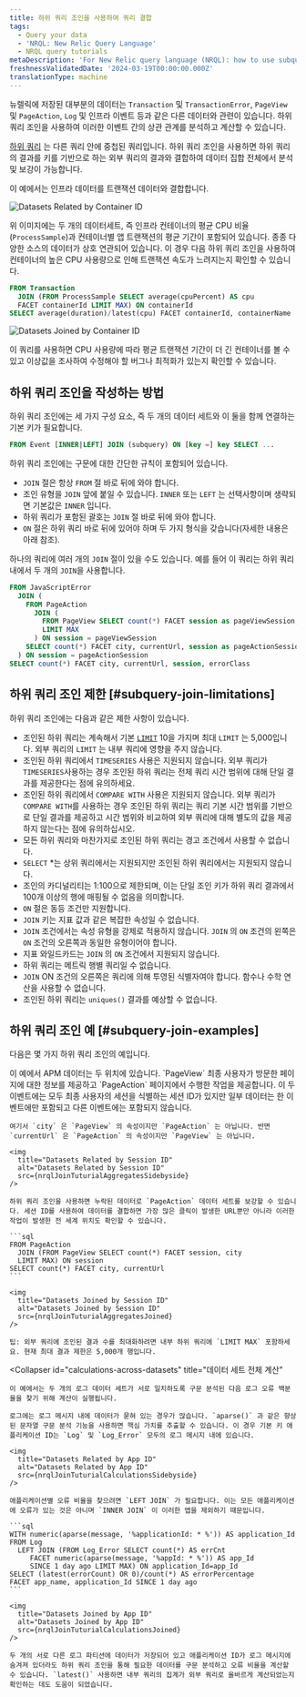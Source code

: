 ```yaml
---
title: 하위 쿼리 조인을 사용하여 쿼리 결합
tags:
  - Query your data
  - 'NRQL: New Relic Query Language'
  - NRQL query tutorials
metaDescription: 'For New Relic query language (NRQL): how to use subquery joins.'
freshnessValidatedDate: '2024-03-19T00:00:00.000Z'
translationType: machine
---
```








뉴렐릭에 저장된 대부분의 데이터는 `Transaction` 및 `TransactionError`, `PageView` 및 `PageAction`, `Log` 및 인프라 이벤트 등과 같은 다른 데이터와 관련이 있습니다. 하위 쿼리 조인을 사용하여 이러한 이벤트 간의 상관 관계를 분석하고 계산할 수 있습니다.

[하위 쿼리](/docs/query-your-data/nrql-new-relic-query-language/get-started/subqueries-in-nrql) 는 다른 쿼리 안에 중첩된 쿼리입니다. 하위 쿼리 조인을 사용하면 하위 쿼리의 결과를 키를 기반으로 하는 외부 쿼리의 결과와 결합하여 데이터 집합 전체에서 분석 및 보강이 가능합니다.

이 예에서는 인프라 데이터를 트랜잭션 데이터와 결합합니다.

<img
  title="Datasets related by container ID"
  alt="Datasets Related by Container ID"
  src={nrqlJoinTuturialRowsSidebyside}
/>

위 이미지에는 두 개의 데이터세트, 즉 인프라 컨테이너의 평균 CPU 비율(`ProcessSample`)과 컨테이너별 앱 트랜잭션의 평균 기간이 포함되어 있습니다. 종종 다양한 소스의 데이터가 상호 연관되어 있습니다. 이 경우 다음 하위 쿼리 조인을 사용하여 컨테이너의 높은 CPU 사용량으로 인해 트랜잭션 속도가 느려지는지 확인할 수 있습니다.

```sql
FROM Transaction
  JOIN (FROM ProcessSample SELECT average(cpuPercent) AS cpu
  FACET containerId LIMIT MAX) ON containerId
SELECT average(duration)/latest(cpu) FACET containerId, containerName
```

<img
  title="Datasets Joined by Container ID"
  alt="Datasets Joined by Container ID"
  src={nrqlJoinTuturialRowsJoined}
/>

이 쿼리를 사용하면 CPU 사용량에 따라 평균 트랜잭션 기간이 더 긴 컨테이너를 볼 수 있고 이상값을 조사하여 수정해야 할 버그나 최적화가 있는지 확인할 수 있습니다.

## 하위 쿼리 조인을 작성하는 방법

하위 쿼리 조인에는 세 가지 구성 요소, 즉 두 개의 데이터 세트와 이 둘을 함께 연결하는 기본 키가 필요합니다.

```sql
FROM Event [INNER|LEFT] JOIN (subquery) ON [key =] key SELECT ...
```

하위 쿼리 조인에는 구문에 대한 간단한 규칙이 포함되어 있습니다.

* `JOIN` 절은 항상 `FROM` 절 바로 뒤에 와야 합니다.
* 조인 유형을 `JOIN` 앞에 붙일 수 있습니다. `INNER` 또는 `LEFT` 는 선택사항이며 생략되면 기본값은 `INNER` 입니다.
* 하위 쿼리가 포함된 괄호는 `JOIN` 절 바로 뒤에 와야 합니다.
* `ON` 절은 하위 쿼리 바로 뒤에 있어야 하며 두 가지 형식을 갖습니다(자세한 내용은 아래 참조).

하나의 쿼리에 여러 개의 `JOIN` 절이 있을 수도 있습니다. 예를 들어 이 쿼리는 하위 쿼리 내에서 두 개의 `JOIN`을 사용합니다.

```sql
FROM JavaScriptError
  JOIN (
    FROM PageAction
      JOIN (
        FROM PageView SELECT count(*) FACET session as pageViewSession, city
        LIMIT MAX
      ) ON session = pageViewSession
    SELECT count(*) FACET city, currentUrl, session as pageActionSession
  ) ON session = pageActionSession
SELECT count(*) FACET city, currentUrl, session, errorClass
```

## 하위 쿼리 조인 제한 [#subquery-join-limitations]

하위 쿼리 조인에는 다음과 같은 제한 사항이 있습니다.

* 조인된 하위 쿼리는 계속해서 기본 [`LIMIT`](#sel-limit) 10을 가지며 최대 `LIMIT` 는 5,000입니다. 외부 쿼리의 `LIMIT` 는 내부 쿼리에 영향을 주지 않습니다.
* 조인된 하위 쿼리에서 `TIMESERIES` 사용은 지원되지 않습니다. 외부 쿼리가 `TIMESERIES`사용하는 경우 조인된 하위 쿼리는 전체 쿼리 시간 범위에 대해 단일 결과를 제공한다는 점에 유의하세요.
* 조인된 하위 쿼리에서 `COMPARE WITH` 사용은 지원되지 않습니다. 외부 쿼리가 `COMPARE WITH`를 사용하는 경우 조인된 하위 쿼리는 쿼리 기본 시간 범위를 기반으로 단일 결과를 제공하고 시간 범위와 비교하여 외부 쿼리에 대해 별도의 값을 제공하지 않는다는 점에 유의하십시오.
* 모든 하위 쿼리와 마찬가지로 조인된 하위 쿼리는 경고 조건에서 사용할 수 없습니다.
* `SELECT` \*는 상위 쿼리에서는 지원되지만 조인된 하위 쿼리에서는 지원되지 않습니다.
* 조인의 카디널리티는 1:100으로 제한되며, 이는 단일 조인 키가 하위 쿼리 결과에서 100개 이상의 행에 매핑될 수 없음을 의미합니다.
* `ON` 절은 동등 조건만 지원합니다.
* `JOIN` 키는 지표 값과 같은 복잡한 속성일 수 없습니다.
* `JOIN` 조건에서는 속성 유형을 강제로 적용하지 않습니다. `JOIN` 의 `ON` 조건의 왼쪽은 `ON` 조건의 오른쪽과 동일한 유형이어야 합니다.
* 지표 와일드카드는 `JOIN` 의 `ON` 조건에서 지원되지 않습니다.
* 하위 쿼리는 메트릭 행별 쿼리일 수 없습니다.
* `JOIN` ON 조건의 오른쪽은 쿼리에 의해 투영된 식별자여야 합니다. 함수나 수학 연산을 사용할 수 없습니다.
* 조인된 하위 쿼리는 `uniques()` 결과를 예상할 수 없습니다.

## 하위 쿼리 조인 예 [#subquery-join-examples]

다음은 몇 가지 하위 쿼리 조인의 예입니다.

<CollapserGroup>
  <Collapser
    id="add-missing-data"
    title="누락된 데이터 추가"
  >
    이 예에서 APM 데이터는 두 위치에 있습니다. `PageView` 최종 사용자가 방문한 페이지에 대한 정보를 제공하고 `PageAction` 페이지에서 수행한 작업을 제공합니다. 이 두 이벤트에는 모두 최종 사용자의 세션을 식별하는 세션 ID가 있지만 일부 데이터는 한 이벤트에만 포함되고 다른 이벤트에는 포함되지 않습니다.

    여기서 `city` 은 `PageView` 의 속성이지만 `PageAction` 는 아닙니다. 반면 `currentUrl` 은 `PageAction` 의 속성이지만 `PageView` 는 아닙니다.

    <img
      title="Datasets Related by Session ID"
      alt="Datasets Related by Session ID"
      src={nrqlJoinTuturialAggregatesSidebyside}
    />

    하위 쿼리 조인을 사용하면 누락된 데이터로 `PageAction` 데이터 세트를 보강할 수 있습니다. 세션 ID를 사용하여 데이터를 결합하면 가장 많은 클릭이 발생한 URL뿐만 아니라 이러한 작업이 발생한 전 세계 위치도 확인할 수 있습니다.

    ```sql
    FROM PageAction
      JOIN (FROM PageView SELECT count(*) FACET session, city
      LIMIT MAX) ON session
    SELECT count(*) FACET city, currentUrl
    ```

    <img
      title="Datasets Joined by Session ID"
      alt="Datasets Joined by Session ID"
      src={nrqlJoinTuturialAggregatesJoined}
    />

    팁: 외부 쿼리에 조인된 결과 수를 최대화하려면 내부 하위 쿼리에 `LIMIT MAX` 포함하세요. 현재 최대 결과 제한은 5,000개 행입니다.
  </Collapser>

  <Collapser
    id="calculations-across-datasets"
    title="데이터 세트 전체 계산"
  >
    이 예에서는 두 개의 로그 데이터 세트가 서로 일치하도록 구문 분석된 다음 로그 오류 백분율을 찾기 위해 계산이 실행됩니다.

    로그에는 로그 메시지 내에 데이터가 묻혀 있는 경우가 많습니다. `aparse()` 과 같은 향상된 문자열 구문 분석 기능을 사용하면 핵심 가치를 추출할 수 있습니다. 이 경우 기본 키 애플리케이션 ID는 `Log` 및 `Log_Error` 모두의 로그 메시지 내에 있습니다.

    <img
      title="Datasets Related by App ID"
      alt="Datasets Related by App ID"
      src={nrqlJoinTuturialCalculationsSidebyside}
    />

    애플리케이션별 오류 비율을 찾으려면 `LEFT JOIN` 가 필요합니다. 이는 모든 애플리케이션에 오류가 있는 것은 아니며 `INNER JOIN` 이 이러한 앱을 제외하기 때문입니다.

    ```sql
    WITH numeric(aparse(message, '%applicationId: * %')) AS application_Id
    FROM Log
      LEFT JOIN (FROM Log_Error SELECT count(*) AS errCnt
         FACET numeric(aparse(message, '%appId: * %')) AS app_Id
         SINCE 1 day ago LIMIT MAX) ON application_Id=app_Id
    SELECT (latest(errorCount) OR 0)/count(*) AS errorPercentage
    FACET app_name, application_Id SINCE 1 day ago
    ```

    <img
      title="Datasets Joined by App ID"
      alt="Datasets Joined by App ID"
      src={nrqlJoinTuturialCalculationsJoined}
    />

    두 개의 서로 다른 로그 파티션에 데이터가 저장되어 있고 애플리케이션 ID가 로그 메시지에 숨겨져 있더라도 하위 쿼리 조인을 통해 필요한 데이터를 구문 분석하고 오류 비율을 계산할 수 있습니다. `latest()` 사용하면 내부 쿼리의 집계가 외부 쿼리로 올바르게 계산되었는지 확인하는 데도 도움이 되었습니다.
  </Collapser>
</CollapserGroup>
